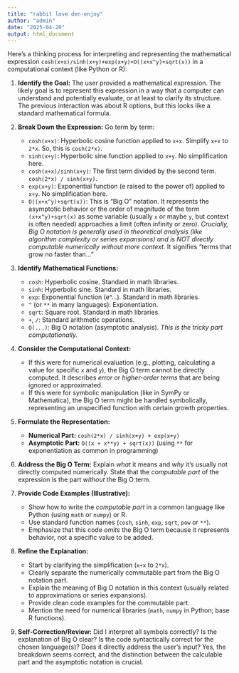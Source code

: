 ```yaml
---
title: "rabbit love den-enjoy"
author: "admin"
date: "2025-04-20"
output: html_document
---
```


Here's a thinking process for interpreting and representing the mathematical expression `cosh(x+x)/sinh(x+y)+exp(x+y)+O((x+x^y)+sqrt(x))` in a computational context (like Python or R):

1.  **Identify the Goal:** The user provided a mathematical expression. The likely goal is to represent this expression in a way that a computer can understand and potentially evaluate, or at least to clarify its structure. The previous interaction was about R options, but this looks like a standard mathematical formula.

2.  **Break Down the Expression:** Go term by term:
    *   `cosh(x+x)`: Hyperbolic cosine function applied to `x+x`. Simplify `x+x` to `2*x`. So, this is `cosh(2*x)`.
    *   `sinh(x+y)`: Hyperbolic sine function applied to `x+y`. No simplification here.
    *   `cosh(x+x)/sinh(x+y)`: The first term divided by the second term. `cosh(2*x) / sinh(x+y)`.
    *   `exp(x+y)`: Exponential function (e raised to the power of) applied to `x+y`. No simplification here.
    *   `O((x+x^y)+sqrt(x))`: This is "Big O" notation. It represents the asymptotic behavior or the order of magnitude of the term `(x+x^y)+sqrt(x)` as some variable (usually `x` or maybe `y`, but context is often needed) approaches a limit (often infinity or zero). *Crucially, Big O notation is generally used in theoretical analysis (like algorithm complexity or series expansions) and is NOT directly computable numerically without more context.* It signifies "terms that grow no faster than..."

3.  **Identify Mathematical Functions:**
    *   `cosh`: Hyperbolic cosine. Standard in math libraries.
    *   `sinh`: Hyperbolic sine. Standard in math libraries.
    *   `exp`: Exponential function (e^...). Standard in math libraries.
    *   `^` (or `**` in many languages): Exponentiation.
    *   `sqrt`: Square root. Standard in math libraries.
    *   `+`, `/`: Standard arithmetic operations.
    *   `O(...)`: Big O notation (asymptotic analysis). *This is the tricky part computationally.*

4.  **Consider the Computational Context:**
    *   If this were for numerical evaluation (e.g., plotting, calculating a value for specific `x` and `y`), the Big O term cannot be directly computed. It describes *error* or *higher-order terms* that are being ignored or approximated.
    *   If this were for symbolic manipulation (like in SymPy or Mathematica), the Big O term might be handled symbolically, representing an unspecified function with certain growth properties.

5.  **Formulate the Representation:**
    *   **Numerical Part:** `cosh(2*x) / sinh(x+y) + exp(x+y)`
    *   **Asymptotic Part:** `O((x + x**y) + sqrt(x))` (using `**` for exponentiation as common in programming)

6.  **Address the Big O Term:** Explain *what* it means and *why* it's usually not directly computed numerically. State that the *computable part* of the expression is the part *without* the Big O term.

7.  **Provide Code Examples (Illustrative):**
    *   Show how to write the *computable part* in a common language like Python (using `math` or `numpy`) or R.
    *   Use standard function names (`cosh`, `sinh`, `exp`, `sqrt`, `pow` or `**`).
    *   Emphasize that this code *omits* the Big O term because it represents behavior, not a specific value to be added.

8.  **Refine the Explanation:**
    *   Start by clarifying the simplification (`x+x` to `2*x`).
    *   Clearly separate the numerically commutable part from the Big O notation part.
    *   Explain the meaning of Big O notation in this context (usually related to approximations or series expansions).
    *   Provide clean code examples for the commutable part.
    *   Mention the need for numerical libraries (`math`, `numpy` in Python; base R functions).

9.  **Self-Correction/Review:** Did I interpret all symbols correctly? Is the explanation of Big O clear? Is the code syntactically correct for the chosen language(s)? Does it directly address the user's input? Yes, the breakdown seems correct, and the distinction between the calculable part and the asymptotic notation is crucial.
